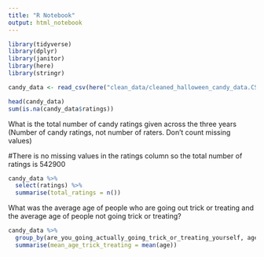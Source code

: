 ```yaml
---
title: "R Notebook"
output: html_notebook
---
```


```r
library(tidyverse) 
library(dplyr) 
library(janitor) 
library(here) 
library(stringr) 
```

```r
candy_data <- read_csv(here("clean_data/cleaned_halloween_candy_data.CSV"))
```

```r
head(candy_data) 
sum(is.na(candy_data$ratings))
```

What is the total number of candy ratings given across the three years 
(Number of candy ratings, not number of raters. Don’t count missing values) 

#There is no missing values in the ratings column so the total number of ratings is 542900

```r
candy_data %>% 
  select(ratings) %>% 
  summarise(total_ratings = n()) 
```

What was the average age of people who are going out trick or treating and the average age of people not going trick or treating? 

```r
candy_data %>% 
  group_by(are_you_going_actually_going_trick_or_treating_yourself, age) %>% 
  summarise(mean_age_trick_treating = mean(age))
```

